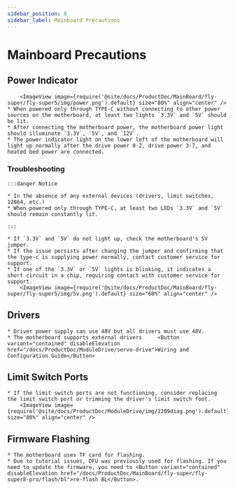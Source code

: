 ```yaml
---
sidebar_position: 8
sidebar_label: Mainboard Precautions
---
```




# Mainboard Precautions

## Power Indicator

        <ImageView image={require('@site/docs/ProductDoc/MainBoard/fly-super/fly-super5/img/power.png').default} size="80%" align="center" />
    * When powered only through TYPE-C without connecting to other power sources on the motherboard, at least two lights `3.3V` and `5V` should be lit.
    * After connecting the motherboard power, the motherboard power light should illuminate `3.3V`, `5V`, and `12V`.
    * The power indicator light on the lower left of the motherboard will light up normally after the drive power 0-2, drive power 3-7, and heated bed power are connected.

### Troubleshooting


    :::danger Notice

    * In the absence of any external devices (drivers, limit switches, 12864, etc.)
    * When powered only through TYPE-C, at least two LEDs `3.3V` and `5V` should remain constantly lit.

    :::

    * If `3.3V` and `5V` do not light up, check the motherboard's 5V jumper.
    * If the issue persists after changing the jumper and confirming that the type-c is supplying power normally, contact customer service for support.
    * If one of the `3.3V` or `5V` lights is blinking, it indicates a short circuit in a chip, requiring contact with customer service for support.
        <ImageView image={require('@site/docs/ProductDoc/MainBoard/fly-super/fly-super5/img/5v.png').default} size="60%" align="center" />

## Drivers
    * Driver power supply can use 48V but all drivers must use 48V.
    * The motherboard supports external drivers     <Button variant="contained" disableElevation href="/docs/ProductDoc/ModuleDrive/servo-drive">Wiring and Configuration Guide</Button>

## Limit Switch Ports

    * If the limit switch ports are not functioning, consider replacing the limit switch port or trimming the driver's limit switch foot.
        <ImageView image={require('@site/docs/ProductDoc/ModuleDrive/img/2209diag.png').default} size="80%" align="center" />


## Firmware Flashing

    * The motherboard uses TF card for flashing.
    * Due to tutorial issues, DFU was previously used for flashing. If you need to update the firmware, you need to <Button variant="contained" disableElevation href="/docs/ProductDoc/MainBoard/fly-super/fly-super8-pro/flash/bl">re-flash BL</Button>.